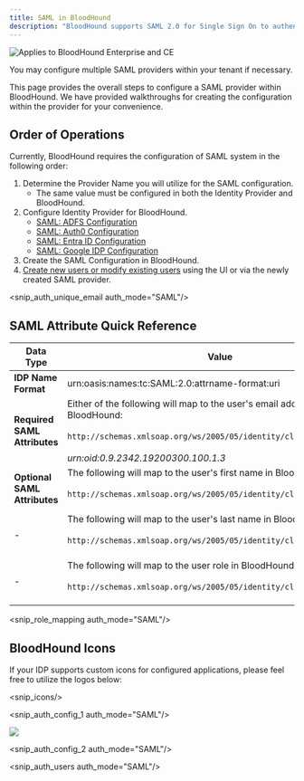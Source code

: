 ---
title: SAML in BloodHound
description: "BloodHound supports SAML 2.0 for Single Sign On to authenticate users to your tenant environment."
---

<img noZoom src="/assets/enterprise-AND-community-edition-pill-tag.svg" alt="Applies to BloodHound Enterprise and CE"/>

You may configure multiple SAML providers within your tenant if necessary.

This page provides the overall steps to configure a SAML provider within BloodHound. We have provided walkthroughs for creating the configuration within the provider for your convenience.

## Order of Operations

Currently, BloodHound requires the configuration of SAML system in the following order:

1.  Determine the Provider Name you will utilize for the SAML configuration.
    * The same value must be configured in both the Identity Provider and BloodHound.
2.  Configure Identity Provider for BloodHound.
    * [SAML: ADFS Configuration](https://github.com/SpecterOps/bloodhound-docs/blob/main//manage-bloodhound/auth/saml-adfs)
    * [SAML: Auth0 Configuration](https://github.com/SpecterOps/bloodhound-docs/blob/main//manage-bloodhound/auth/saml-auth0)
    * [SAML: Entra ID Configuration](https://github.com/SpecterOps/bloodhound-docs/blob/main//manage-bloodhound/auth/saml-entra-id)
    * [SAML: Google IDP Configuration](https://github.com/SpecterOps/bloodhound-docs/blob/main//manage-bloodhound/auth/saml-google)
3.  Create the SAML Configuration in BloodHound.
4.  [Create new users or modify existing users](https://github.com/SpecterOps/bloodhound-docs/blob/main//manage-bloodhound/auth/users-and-roles) using the UI or via the newly created SAML provider.

<snip_auth_unique_email auth_mode="SAML"/>

## SAML Attribute Quick Reference

| **Data Type  <br/>** | **Value** |
| --- | --- |
| **IDP Name Format** | urn:oasis:names:tc:SAML:2.0:attrname-format:uri |
| **Required SAML Attributes** | Either of the following will map to the user's email address in BloodHound:<br/><br/>`http://schemas.xmlsoap.org/ws/2005/05/identity/claims/emailaddress`<br/><br/>_urn:oid:0.9.2342.19200300.100.1.3_ |
| **Optional SAML Attributes** | The following will map to the user's first name in BloodHound:<br/><br/>`http://schemas.xmlsoap.org/ws/2005/05/identity/claims/name`<br/><br/>|
| - | The following will map to the user's last name in BloodHound:<br/><br/>`http://schemas.xmlsoap.org/ws/2005/05/identity/claims/surname`<br/><br/>|
| - | The following will map to the user role in BloodHound:<br/><br/>`http://schemas.xmlsoap.org/ws/2005/05/identity/claims/role`<br/><br/>|

<snip_role_mapping auth_mode="SAML"/>


## BloodHound Icons

If your IDP supports custom icons for configured applications, please feel free to utilize the logos below:

<snip_icons/>

<snip_auth_config_1 auth_mode="SAML"/>

<Frame>
  <img src="/images/sso/create_SAML_provider.png"/>
</Frame>

<snip_auth_config_2 auth_mode="SAML"/>


<snip_auth_users auth_mode="SAML"/>
